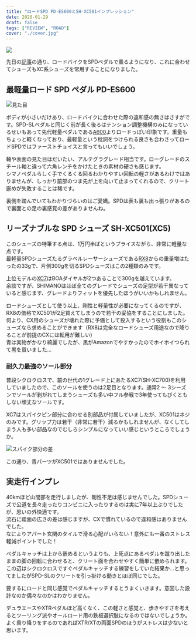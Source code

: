 ```yaml
---
title: "ロードSPD PD-ES600とSH-XC501インプレッション"
date: 2020-01-29
draft: false
tags: ["REVIEW", "ROAD"]
cover: "./cover.jpg"
---
```


![ ](./cover.jpg)

先日の[記事](/post/2020/01/tcr_allroadize/)の通り、ロードバイクをSPDペダルで乗るようになり、これに合わせてシューズもXC系シューズを常用することになりました。

## 最軽量ロード SPD ペダル PD-ES600

![見た目](./complete.jpg)

ボディが小さいだけあり、ロードバイクに合わせた際の違和感の無さはさすがです。SPD-SLペダルと同じく前が長く後ろはテンション調整機構のみになっているせいもあって先代軽量ペダルである[A600](https://amzn.to/3aWAbKM)よりロードっぽい印象です。重量もちょっと軽くなっており、最軽量という枕詞をつけられる良さも合わさってロードSPDではファーストチョイスと言ってもいいでしょう。

軸や表面の見た目はだいたい、アルテグラグレード相当です。ローグレードのスチール軸と違って六角レンチをかけたときの素材の硬さも感じます。  
シマノペダルらしく手でくるくる回るわかりやすい回転の軽さがあるわけではありませんが、しっかり前部のつま先が上を向いて止まってくれるので、クリート嵌めが失敗することは稀です。

裏側を踏んでいてもわかりづらいのはご愛嬌。SPDは表も裏も出っ張りがあるので裏面との足の裏感覚の差がありませんね。

## リーズナブルな SPD シューズ SH-XC501(XC5)

<LinkCard url="https://online.ysroad.co.jp/shop/g/g4550170503413/" />

このシューズの特筆する点は、1万円半ばというプライスながら、非常に軽量な点です。  
最軽量SPDシューズたるグラベルレーサーシューズである[RX8](https://bike.shimano.com/ja-JP/product/apparel-accessories/shimano-series-lsg-2020/SH-RX800.html)からの重量増はたったの33gで、片側300gを切るSPDシューズはこの2種類のみです。

上位モデルの[XC7](https://amzn.to/2SdZGiv)はBOAダイヤルが2つあることで300gを越えています。  
余談ですが、SHIMANOはほぼ全てのグレードでシューズの足型が若干異なっていると感じます、グレードよりフィットを優先したほうがいいかもしれません。

ロードシューズとして使う以上、剛性と軽量性が必要になってくるのですが、RX8の価格でXC501が2足買えてしまうので若干の妥協をすることにしました。何より、CX用のシューズが壊れた際に予備として投入するという役割もこのシューズなら求めることができます（RX8は完全なロードシューズ用途なので降りることが前提のCXには転用が難しい）  
青は実物がかなり綺麗でしたが、黒がAmazonでやすかったのでホイホイつられて黒を買いました…

### 耐久力最強のソール部分

普段シクロクロスで、前の世代の1グレード上にあたるXC7(SH-XC700)を利用していましたので、このソールを使うのは2足目となります。通常2 ～ 3シーズンでソールが剥がれてしまうシューズも多い中フル参戦で3年使ってもびくともしない頑丈なソールです。

XC7はスパイクピン部分に合わせる別部品が付属していましたが、XC501はネジのみです。グリップ力は若干（非常に若干）減るかもしれませんが、なくしてしまう人も多い部品なのでむしろシンプルになっていい感じというところでしょうか。

![スパイク部分の差](./spike.jpg)

この通り、青パーツがXC501ではありませんでした。

## 実走行インプレ

40kmほど山間部を走行しましたが、剛性不足は感じませんでした。SPDシューズで公道を長々走ったりコンビニに入ったりするのは実に7年以上ぶりでしたが、思いの外快適です。  
流石に踏面の広さの差は感じますが、CXで慣れているので違和感はありませんでした。  
なによりアパート玄関のタイルで滑る心配がいらない！意外にも一番のストレス軽減ポイントでした！

ペダルキャッチは上から嵌めるというよりも、上死点にあるペダルを蹴り出したままの脚の回転に合わせると、クリート面を合わせやすく簡単に嵌められます。この辺はシクロクロスですぐペダルキャッチする練習をしていた結果か…と思ってましたがSPD-SLのクリートを引っ掛ける動きとほぼ同じでした。

要するにロードと同じ感覚でペダルキャッチするとうまくいきます。意図した設計なのか偶々なのかはわかりません。

デュラエースやXTRペダルほど高くなく、この軽さと感覚と、歩きやすさを考えるとツーリング派やオールロード用の鉄板選択肢になるのではないでしょうか。よく乗り降りをするのであればXTR/XTの両面SPDのほうがストレスは少ないと思います。

<Amzn asin="B07BWC3Y1N" />
